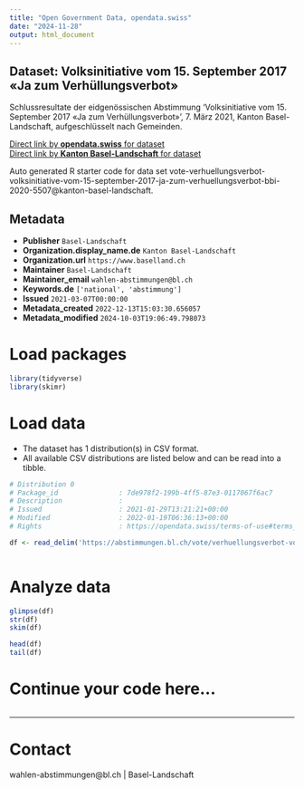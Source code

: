 ```yaml
---
title: "Open Government Data, opendata.swiss"
date: "2024-11-28"
output: html_document
---
```


## Dataset: Volksinitiative vom 15. September 2017 «Ja zum Verhüllungsverbot»

Schlussresultate der eidgenössischen Abstimmung 'Volksinitiative vom 15. September 2017 «Ja zum Verhüllungsverbot» ', 7. März 2021, Kanton Basel-Landschaft, aufgeschlüsselt nach Gemeinden.

[Direct link by **opendata.swiss** for dataset](https://opendata.swiss/de/dataset/volksinitiative-vom-15-september-2017-ja-zum-verhullungsverbot1)<br>
[Direct link by **Kanton Basel-Landschaft** for dataset](https://abstimmungen.bl.ch/vote/verhuellungsverbot-volksinitiative-vom-15-september-2017-ja-zum-verhuellungsverbot-bbi-2020-5507/data)

Auto generated R starter code for data set vote-verhuellungsverbot-volksinitiative-vom-15-september-2017-ja-zum-verhuellungsverbot-bbi-2020-5507@kanton-basel-landschaft.

## Metadata

- **Publisher** `Basel-Landschaft`
- **Organization.display_name.de** `Kanton Basel-Landschaft`
- **Organization.url** `https://www.baselland.ch`
- **Maintainer** `Basel-Landschaft`
- **Maintainer_email** `wahlen-abstimmungen@bl.ch`
- **Keywords.de** `['national', 'abstimmung']`
- **Issued** `2021-03-07T00:00:00`
- **Metadata_created** `2022-12-13T15:03:30.656057`
- **Metadata_modified** `2024-10-03T19:06:49.798073`


# Load packages

```r

library(tidyverse)
library(skimr)

```

# Load data

-   The dataset has 1 distribution(s) in CSV format.
-   All available CSV distributions are listed below and can be read into a tibble.

```r

# Distribution 0
# Package_id               : 7de978f2-199b-4ff5-87e3-0117067f6ac7
# Description              : 
# Issued                   : 2021-01-29T13:21:21+00:00
# Modified                 : 2022-01-19T06:36:13+00:00
# Rights                   : https://opendata.swiss/terms-of-use#terms_by

df <- read_delim('https://abstimmungen.bl.ch/vote/verhuellungsverbot-volksinitiative-vom-15-september-2017-ja-zum-verhuellungsverbot-bbi-2020-5507/data-csv')



```

# Analyze data

```r

glimpse(df)
str(df)
skim(df)

head(df)
tail(df)

```

# Continue your code here...

```r

```

------------------------------------------------------------------------

# Contact

wahlen-abstimmungen@bl.ch | Basel-Landschaft
